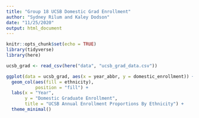 ```yaml
---
title: "Group 18 UCSB Domestic Grad Enrollment"
author: "Sydney Rilum and Kaley Dodson"
date: "11/25/2020"
output: html_document
---
```


```r
knitr::opts_chunk$set(echo = TRUE)
library(tidyverse)
library(here)
```

```r
ucsb_grad <- read_csv(here("data", "ucsb_grad_data.csv"))
```


```r
ggplot(data = ucsb_grad, aes(x = year_abbr, y = domestic_enrollment)) + 
  geom_col(aes(fill = ethnicity),
           position = "fill") +
  labs(x = "Year",
       y = "Domestic Graduate Enrollment",
       title = "UCSB Annual Enrollment Proportions By Ethnicity") +
  theme_minimal()
```

